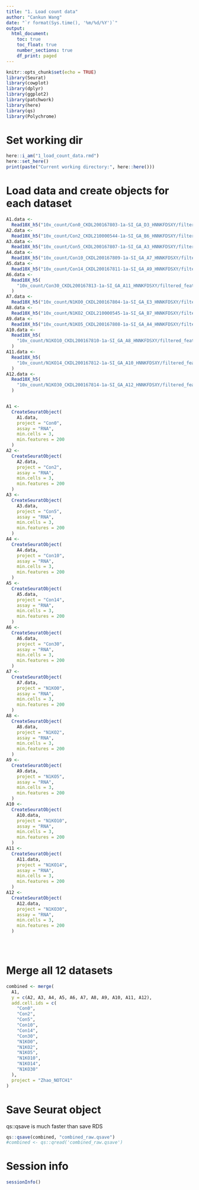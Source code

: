 ---
title: "1. Load count data"
author: "Cankun Wang"
date: "`r format(Sys.time(), '%m/%d/%Y')`"
output: 
  html_document:
    toc: true
    toc_float: true
    number_sections: true
    df_print: paged
---

```{r setup, include=FALSE}
knitr::opts_chunk$set(echo = TRUE)
library(Seurat)
library(cowplot)
library(dplyr)
library(ggplot2)
library(patchwork)
library(here)
library(qs)
library(Polychrome)

```


# Set working dir

```{r,echo=F,eval=T,message=F,warning=F,error=F}

here::i_am("1_load_count_data.rmd")
here::set_here()
print(paste("Current working directory:", here::here()))

```

# Load data and create objects for each dataset

```{r,echo=F,eval=T,message=F,warning=F,error=F}

A1.data <-
  Read10X_h5("10x_count/Con0_CKDL200167803-1a-SI_GA_D3_HNNKFDSXY/filtered_feature_bc_matrix.h5")
A2.data <-
  Read10X_h5("10x_count/Con2_CKDL210000544-1a-SI_GA_B6_HNNKFDSXY/filtered_feature_bc_matrix.h5")
A3.data <-
  Read10X_h5("10x_count/Con5_CKDL200167807-1a-SI_GA_A3_HNNKFDSXY/filtered_feature_bc_matrix.h5")
A4.data <-
  Read10X_h5("10x_count/Con10_CKDL200167809-1a-SI_GA_A7_HNNKFDSXY/filtered_feature_bc_matrix.h5")
A5.data <-
  Read10X_h5("10x_count/Con14_CKDL200167811-1a-SI_GA_A9_HNNKFDSXY/filtered_feature_bc_matrix.h5")
A6.data <-
  Read10X_h5(
    "10x_count/Con30_CKDL200167813-1a-SI_GA_A11_HNNKFDSXY/filtered_feature_bc_matrix.h5"
  )
A7.data <-
  Read10X_h5("10x_count/N1KO0_CKDL200167804-1a-SI_GA_E3_HNNKFDSXY/filtered_feature_bc_matrix.h5")
A8.data <-
  Read10X_h5("10x_count/N1KO2_CKDL210000545-1a-SI_GA_B7_HNNKFDSXY/filtered_feature_bc_matrix.h5")
A9.data <-
  Read10X_h5("10x_count/N1KO5_CKDL200167808-1a-SI_GA_A4_HNNKFDSXY/filtered_feature_bc_matrix.h5")
A10.data <-
  Read10X_h5(
    "10x_count/N1KO10_CKDL200167810-1a-SI_GA_A8_HNNKFDSXY/filtered_feature_bc_matrix.h5"
  )
A11.data <-
  Read10X_h5(
    "10x_count/N1KO14_CKDL200167812-1a-SI_GA_A10_HNNKFDSXY/filtered_feature_bc_matrix.h5"
  )
A12.data <-
  Read10X_h5(
    "10x_count/N1KO30_CKDL200167814-1a-SI_GA_A12_HNNKFDSXY/filtered_feature_bc_matrix.h5"
  )


A1 <-
  CreateSeuratObject(
    A1.data,
    project = "Con0",
    assay = "RNA",
    min.cells = 3,
    min.features = 200
  )
A2 <-
  CreateSeuratObject(
    A2.data,
    project = "Con2",
    assay = "RNA",
    min.cells = 3,
    min.features = 200
  )
A3 <-
  CreateSeuratObject(
    A3.data,
    project = "Con5",
    assay = "RNA",
    min.cells = 3,
    min.features = 200
  )
A4 <-
  CreateSeuratObject(
    A4.data,
    project = "Con10",
    assay = "RNA",
    min.cells = 3,
    min.features = 200
  )
A5 <-
  CreateSeuratObject(
    A5.data,
    project = "Con14",
    assay = "RNA",
    min.cells = 3,
    min.features = 200
  )
A6 <-
  CreateSeuratObject(
    A6.data,
    project = "Con30",
    assay = "RNA",
    min.cells = 3,
    min.features = 200
  )
A7 <-
  CreateSeuratObject(
    A7.data,
    project = "N1KO0",
    assay = "RNA",
    min.cells = 3,
    min.features = 200
  )
A8 <-
  CreateSeuratObject(
    A8.data,
    project = "N1KO2",
    assay = "RNA",
    min.cells = 3,
    min.features = 200
  )
A9 <-
  CreateSeuratObject(
    A9.data,
    project = "N1KO5",
    assay = "RNA",
    min.cells = 3,
    min.features = 200
  )
A10 <-
  CreateSeuratObject(
    A10.data,
    project = "N1KO10",
    assay = "RNA",
    min.cells = 3,
    min.features = 200
  )
A11 <-
  CreateSeuratObject(
    A11.data,
    project = "N1KO14",
    assay = "RNA",
    min.cells = 3,
    min.features = 200
  )
A12 <-
  CreateSeuratObject(
    A12.data,
    project = "N1KO30",
    assay = "RNA",
    min.cells = 3,
    min.features = 200
  )





```

# Merge all 12 datasets

```{r,echo=F,eval=T,message=FALSE,warning=F}
combined <- merge(
  A1,
  y = c(A2, A3, A4, A5, A6, A7, A8, A9, A10, A11, A12),
  add.cell.ids = c(
    "Con0",
    "Con2",
    "Con5",
    "Con10",
    "Con14",
    "Con30",
    "N1KO0",
    "N1KO2",
    "N1KO5",
    "N1KO10",
    "N1KO14",
    "N1KO30"
  ),
  project = "Zhao_NOTCH1"
)


```


# Save Seurat object

qs::qsave is much faster than save RDS

```{r,echo=F,eval=T,message=FALSE,warning=F}
qs::qsave(combined, "combined_raw.qsave") 
#combined <- qs::qread('combined_raw.qsave')

```

# Session info

```{r,echo=F,eval=T,message=FALSE,warning=F}
sessionInfo()
```


